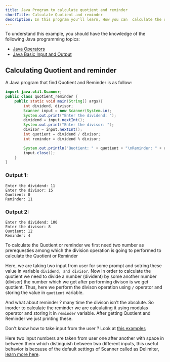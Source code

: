 ```yaml
---
title: Java Program to calculate quotient and reminder
shortTitle: Calculate Quotient and reminder
description: In this program you'll learn, How you can  calculate the quotient and reminder of a number (divident) by dividing a number (divisor)
---
```



To understand this example, you should have the knowledge of the following Java programming topics:

- [Java Operators](/docs/operators)
- [Java Basic Input and Output](/docs/basic-input-output)

## Calculating Quotient and reminder

A Java program that find Quotient and Reminder is as follow:

```java
import java.util.Scanner;
public class quotient_reminder {
    public static void main(String[] args){
        int dividend, divisor;
        Scanner input = new Scanner(System.in);
        System.out.print("Enter the dividend: ");
        dividend = input.nextInt();
        System.out.print("Enter the divisor: ");
        divisor = input.nextInt();
        int quotient = dividend / divisor;
        int reminder = dividend % divisor;

        System.out.println("Quotient: " + quotient + "\nReminder: " + reminder);
        input.close();
    }
}
```
### Output 1:

```plaintext
Enter the dividend: 11
Enter the divisor: 15
Quotient: 0
Reminder: 11
```

### Output 2:
```plaintext
Enter the dividend: 100
Enter the divisor: 8
Quotient: 12
Reminder: 4
```

To calculate the Quotient or reminder we first need two number as prerequesties among which the division operation is going to performed to calculate the Quotient or Reminder

Here, we are taking two input from user for some prompt and sotring these value in variable `dividend, and divisor`. Now in order to calculate the quotient we need to divide a number (divident) by some another number (divisor) the number which we get after performing divison is we get quotient.
Thus, here we perform the divison operation using `/` operator and storing the value in `quotient` variable.

And what about reminder ? many time the divison isn't the absolute. So inorder to calculate the reminder we are calculating it using modulas operator and storing it in `reminder` variable.
After getting Quotient and Reminder we just printing these.


<TipInfo>

Don't know how to take input from the user ? Look at [this examples](/docs/basic-input-output#java-input)

Here two input numbers are taken from user one after another with space in between them which distinguish between two different inputs, this useful behavior is because of the default settings of Scanner called as Delimiter, [learn more here](https://www.javatpoint.com/post/java-scanner-delimiter-method).

</TipInfo>
